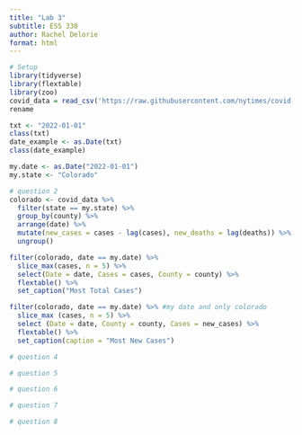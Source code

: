 ```yaml
---
title: "Lab 3"
subtitle: ESS 330
author: Rachel Delorie
format: html
---
```


``` r
# Setup
library(tidyverse)
library(flextable)
library(zoo)
covid_data = read_csv('https://raw.githubusercontent.com/nytimes/covid-19-data/master/us-counties.csv')
rename

txt <- "2022-01-01"
class(txt)
date_example <- as.Date(txt)
class(date_example)

my.date <- as.Date("2022-01-01")
my.state <- "Colorado"
```

``` r
# question 2
colorado <- covid_data %>%
  filter(state == my.state) %>% 
  group_by(county) %>% 
  arrange(date) %>% 
  mutate(new_cases = cases - lag(cases), new_deaths = lag(deaths)) %>% 
  ungroup()
```

``` r
filter(colorado, date == my.date) %>%
  slice_max(cases, n = 5) %>%
  select(Date = date, Cases = cases, County = county) %>%
  flextable() %>%
  set_caption("Most Total Cases")
```

```r
filter(colorado, date == my.date) %>% #my date and only colorado
  slice_max (cases, n = 5) %>% 
  select (Date = date, County = county, Cases = new_cases) %>% 
  flextable() %>% 
  set_caption(caption = "Most New Cases")
```

``` r
# question 4
```

``` r
# question 5
```

``` r
# question 6
```

``` r
# question 7
```

``` r
# question 8
```